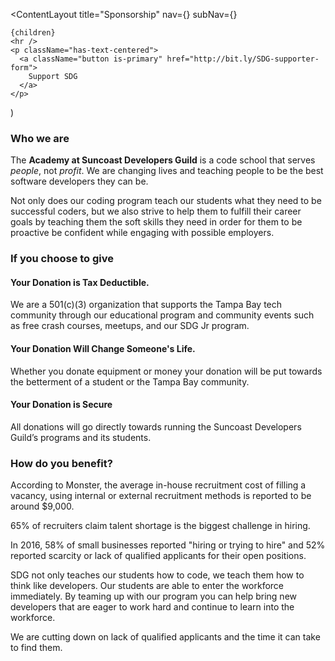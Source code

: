 
  <ContentLayout
    title="Sponsorship"
    nav={<CommunityNavigation />}
    subNav={<SponsorshipNavigation />}
  >
    {children}
    <hr />
    <p className="has-text-centered">
      <a className="button is-primary" href="http://bit.ly/SDG-supporter-form">
        Support SDG
      </a>
    </p>
  </ContentLayout>
)

### Who we are

The **Academy at Suncoast Developers Guild** is a code school that serves _people_, not _profit_. We are changing lives and teaching people to be the best software developers they can be.

Not only does our coding program teach our students what they need to be successful coders, but we also strive to help them to fulfill their career goals by teaching them the soft skills they need in order for them to be proactive be confident while engaging with possible employers.

### If you choose to give

#### Your Donation is Tax Deductible.

We are a 501(c)(3) organization that supports the Tampa Bay tech community through our educational program and community events such as free crash courses, meetups, and our SDG Jr program.

#### Your Donation Will Change Someone's Life.

Whether you donate equipment or money your donation will be put towards the betterment of a student or the Tampa Bay community.

#### Your Donation is Secure

All donations will go directly towards running the Suncoast Developers Guild’s programs and its students.

### How do you benefit?

<!-- prettier-ignore -->
According to Monster, the average in-house recruitment cost of filling a vacancy, using internal or external recruitment methods is reported to be around $9,000.

65% of recruiters claim talent shortage is the biggest challenge in hiring.

In 2016, 58% of small businesses reported "hiring or trying to hire" and 52% reported scarcity or lack of qualified applicants for their open positions.

SDG not only teaches our students how to code, we teach them how to think like developers. Our students are able to enter the workforce immediately. By teaming up with our program you can help bring new developers that are eager to work hard and continue to learn into the workforce.

We are cutting down on lack of qualified applicants and the time it can take to find them.
